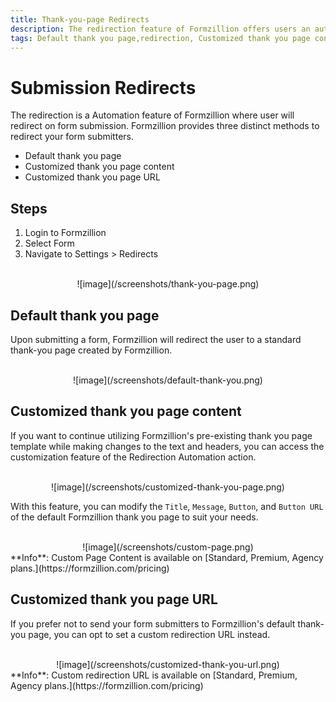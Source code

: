 ```yaml
---
title: Thank-you-page Redirects
description: The redirection feature of Formzillion offers users an automated process that directs them to a specific destination upon submitting a form. Formzillion, a platform designed for form creation and management, integrates this powerful automation feature to enhance user experience and streamline workflow. With this functionality enabled, users can define the desired target page or URL to which they wish to redirect form submissions. By leveraging Formzillion's redirection automation, users can effortlessly guide respondents to the appropriate destination after completing a form submission, ensuring a seamless and efficient experience.
tags: Default thank you page,redirection, Customized thank you page content, Customized thank you page URL thank you, redirect on form submission, docs, forms, submission, automate, backend, opensource, integrations, formzillion
---
```



# Submission Redirects

The redirection is a Automation feature of Formzillion where user will redirect on form submission. Formzillion provides three distinct methods to redirect your form submitters.

- Default thank you page
- Customized thank you page content
- Customized thank you page URL

## Steps

1. Login to Formzillion
2. Select Form
3. Navigate to Settings > Redirects

<br />
<center>![image](/screenshots/thank-you-page.png)</center>

## Default thank you page

Upon submitting a form, Formzillion will redirect the user to a standard thank-you page created by Formzillion.

<br />
<center>![image](/screenshots/default-thank-you.png)</center>

## Customized thank you page content

If you want to continue utilizing Formzillion's pre-existing thank you page template while making changes to the text and headers, you can access the customization feature of the Redirection Automation action.

<br />
<center>![image](/screenshots/customized-thank-you-page.png)</center>

With this feature, you can modify the `Title`, `Message`, `Button`, and `Button URL` of the default Formzillion thank you page to suit your needs.

<br />
<center>![image](/screenshots/custom-page.png)</center>

<Callout type="info" emoji="ℹ️">
  **Info**: Custom Page Content is available on [Standard, Premium, Agency
  plans.](https://formzillion.com/pricing)
</Callout>

## Customized thank you page URL

If you prefer not to send your form submitters to Formzillion's default thank-you page, you can opt to set a custom redirection URL instead.

<br />
<center>![image](/screenshots/customized-thank-you-url.png)</center>

<Callout type="info" emoji="ℹ️">
  **Info**: Custom redirection URL is available on [Standard, Premium, Agency
  plans.](https://formzillion.com/pricing)
</Callout>